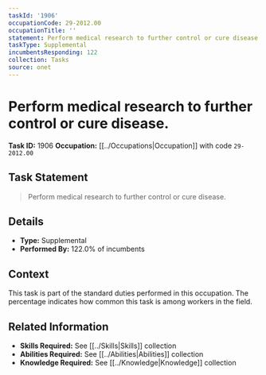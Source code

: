 ```yaml
---
taskId: '1906'
occupationCode: 29-2012.00
occupationTitle: ''
statement: Perform medical research to further control or cure disease.
taskType: Supplemental
incumbentsResponding: 122
collection: Tasks
source: onet
---
```

# Perform medical research to further control or cure disease.

**Task ID:** 1906
**Occupation:** [[../Occupations|Occupation]] with code `29-2012.00`

## Task Statement

> Perform medical research to further control or cure disease.

## Details

- **Type:** Supplemental
- **Performed By:** 122.0% of incumbents

## Context

This task is part of the standard duties performed in this occupation. The percentage indicates how common this task is among workers in the field.

## Related Information

- **Skills Required:** See [[../Skills|Skills]] collection
- **Abilities Required:** See [[../Abilities|Abilities]] collection
- **Knowledge Required:** See [[../Knowledge|Knowledge]] collection
